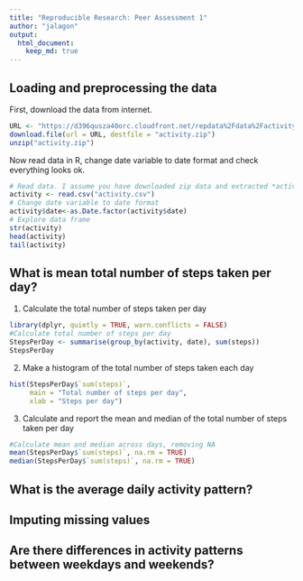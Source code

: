 ```yaml
---
title: "Reproducible Research: Peer Assessment 1"
author: "jalagon"
output: 
  html_document:
    keep_md: true
---
```



## Loading and preprocessing the data

First, download the data from internet.

```r
URL <- "https://d396qusza40orc.cloudfront.net/repdata%2Fdata%2Factivity.zip"
download.file(url = URL, destfile = "activity.zip")
unzip("activity.zip")
```

Now read data in R, change date variable to date format and check everything looks ok.

```r
# Read data. I assume you have downloaded zip data and extracted *activity.csv*  to working directory.
activity <- read.csv("activity.csv")
# Change date variable to date format
activity$date<-as.Date.factor(activity$date)
# Explore data frame
str(activity)
head(activity)
tail(activity)

```


## What is mean total number of steps taken per day?

1. Calculate the total number of steps taken per day

```r
library(dplyr, quietly = TRUE, warn.conflicts = FALSE)
#Calculate total number of steps per day
StepsPerDay <- summarise(group_by(activity, date), sum(steps))
StepsPerDay

```

2. Make a histogram of the total number of steps taken each day
```r
hist(StepsPerDay$`sum(steps)`,
     main = "Total number of steps per day",
     xlab = "Steps per day")
```


3. Calculate and report the mean and median of the total number of steps taken per day
```r
#Calculate mean and median across days, removing NA
mean(StepsPerDay$`sum(steps)`, na.rm = TRUE)
median(StepsPerDay$`sum(steps)`, na.rm = TRUE)

```


## What is the average daily activity pattern?



## Imputing missing values



## Are there differences in activity patterns between weekdays and weekends?
